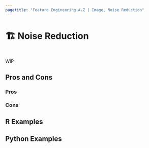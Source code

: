 ```yaml
---
pagetitle: "Feature Engineering A-Z | Image, Noise Reduction"
---
```


# 🏗️ Noise Reduction {#sec-image-noise}

::: {style="visibility: hidden; height: 0px;"}
## Noise Reduction
:::

WIP

## Pros and Cons

### Pros

### Cons

## R Examples

## Python Examples

